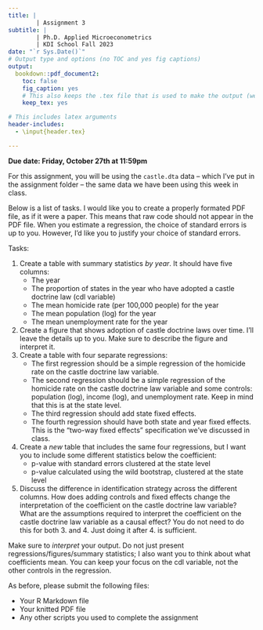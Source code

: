 ```yaml
---
title: |
        | Assignment 3
subtitle: |
        | Ph.D. Applied Microeconometrics
        | KDI School Fall 2023
date: "`r Sys.Date()`"
# Output type and options (no TOC and yes fig captions)
output:
  bookdown::pdf_document2: 
    toc: false
    fig_caption: yes
    # This also keeps the .tex file that is used to make the output (we will eventually need this for publication)
    keep_tex: yes

# This includes latex arguments
header-includes:
  - \input{header.tex}

---
```


**Due date: Friday, October 27th at 11:59pm**

For this assignment, you will be using the `castle.dta` data -- which I've put in the assignment folder -- the same data we have been using this week in class. 

Below is a list of tasks. I would like you to create a properly formated PDF file, as if it were a paper. This means that raw code should not appear in the PDF file. When you estimate a regression, the choice of standard errors is up to you. However, I'd like you to justify your choice of standard errors.

Tasks: 

1. Create a table with summary statistics *by year*. It should have five columns:
      - The year
      - The proportion of states in the year who have adopted a castle doctrine law (cdl variable)
      - The mean homicide rate (per 100,000 people) for the year
      - The mean population (log) for the year
      - The mean unemployment rate for the year
2. Create a figure that shows adoption of castle doctrine laws over time. I'll leave the details up to you. Make sure to describe the figure and interpret it.
3. Create a table with four separate regressions:
      - The first regression should be a simple regression of the homicide rate on the castle doctrine law variable.
      - The second regression should be a simple regression of the homicide rate on the castle doctrine law variable and some controls: population (log), income (log), and unemployment rate. Keep in mind that this is at the state level.
      - The third regression should add state fixed effects.
      - The fourth regression should have both state and year fixed effects. This is the "two-way fixed effects" specification we've discussed in class.
4. Create a *new* table that includes the same four regressions, but I want you to include some different statistics below the coefficient:
      - p-value with standard errors clustered at the state level
      - p-value calculated using the wild bootstrap, clustered at the state level
5. Discuss the difference in identification strategy across the different columns. How does adding controls and fixed effects change the interpretation of the coefficient on the castle doctrine law variable? What are the assumptions required to interpret the coefficient on the castle doctrine law variable as a causal effect? You do not need to do this for both 3. and 4. Just doing it after 4. is sufficient.

Make sure to *interpret* your output. Do not just present regressions/figures/summary statistics; I also want you to think about what coefficients mean. You can keep your focus on the cdl variable, not the other controls in the regression.

As before, please submit the following files:

- Your R Markdown file
- Your knitted PDF file
- Any other scripts you used to complete the assignment







